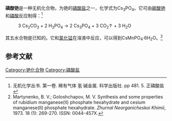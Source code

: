 {{Chembox
| Name = 
| NameEn = 

| ImageFileL1 = Cs+.svg
|  ImageSizeL1= 74px 
| ImageFileL2 = Cs+.svg
|  ImageSizeL2= 74px 
| ImageFileR1 = Phosphat-Ion.svg
|  ImageSizeR1= 174px 
| ImageFileR2 = Cs+.svg
|  ImageSizeR2= 74px
|  ImageAlt = 
| IUPACName = 
| IUPACNameZh = 
| OtherNames = 
| Section1 = {{Chembox Identifiers
|   CASNo = 17893-64-0
|   CASNo_Ref = {{cascite|correct|CAS}}
|   PubChem = 9827043
|   SMILES = [Cs+].[Cs+].[Cs+].[O-]P(=O)([O-])[O-] }}
| Section2 = {{Chembox Properties
|   Formula = Cs<sub>3</sub>PO<sub>4</sub>
|   MolarMass = 
|   Appearance = 无色吸湿性晶体（五水）<ref>von Berg, Eduard. Rubidium and caesium phosphates. ''Berichte der Deutschen Chemischen Gesellschaft'', 1901. 34. 4181-4185. [[CODEN|CODEN]]: BDCGAS.</ref> 
|   Density = 
|   MeltingPt = 
|   BoilingPt = 
|   Solubility =  }}
| Section3 = {{Chembox Hazards
|   MainHazards = 
|   FlashPt = 
|   Autoignition =  }}
}}
'''磷酸铯'''是一种无机化合物，为铯的[[磷酸盐|磷酸盐]]之一，化学式为Cs<sub>3</sub>PO<sub>4</sub>。它可由[[碳酸铯|碳酸铯]]和[[磷酸|磷酸]]反应制得：<ref>无机化学丛书. 第一卷. 稀有气体 氢 碱金属. 科学出版社. pp 481. 5. 正磷酸盐</ref>
: 3 Cs<sub>2</sub>CO<sub>3</sub> + 2 H<sub>3</sub>PO<sub>4</sub> → 2 Cs<sub>3</sub>PO<sub>4</sub> + 3 CO<sub>2</sub>↑ + 3 H<sub>2</sub>O
其五水合物是已知的。它和[[氯化锰|氯化锰]]在溶液中反应，可以得到CsMnPO<sub>4</sub>·6H<sub>2</sub>O。<ref>Martynenko, B. V.; Goloshchapov, M. V. Synthesis and some properties of rubidium manganese(II) phosphate hexahydrate and cesium manganese(II) phosphate hexahydrate. ''Zhurnal Neorganicheskoi Khimii'', 1973. 18 (1): 269-270. ISSN: 0044-457X.</ref>
==参考文献==
{{reflist}}

{{铯化合物}}
{{磷酸盐}}

[[Category:铯化合物|Category:铯化合物]]
[[Category:磷酸盐|Category:磷酸盐]]